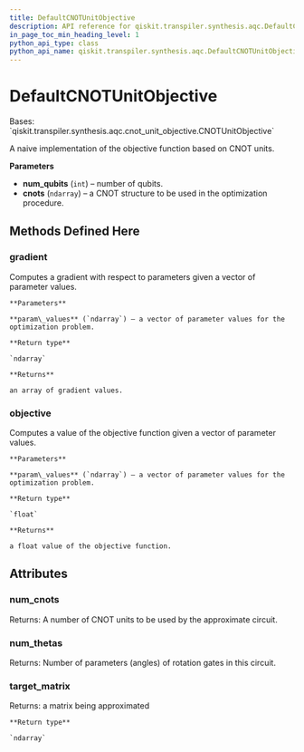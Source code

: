 ```yaml
---
title: DefaultCNOTUnitObjective
description: API reference for qiskit.transpiler.synthesis.aqc.DefaultCNOTUnitObjective
in_page_toc_min_heading_level: 1
python_api_type: class
python_api_name: qiskit.transpiler.synthesis.aqc.DefaultCNOTUnitObjective
---
```


# DefaultCNOTUnitObjective

<Class id="qiskit.transpiler.synthesis.aqc.DefaultCNOTUnitObjective" github="https://github.com/qiskit/qiskit/tree/stable/0.20/qiskit/transpiler/synthesis/aqc/cnot_unit_objective.py" signature="DefaultCNOTUnitObjective(num_qubits, cnots)">
  Bases: `qiskit.transpiler.synthesis.aqc.cnot_unit_objective.CNOTUnitObjective`

  A naive implementation of the objective function based on CNOT units.

  **Parameters**

  *   **num\_qubits** (`int`) – number of qubits.
  *   **cnots** (`ndarray`) – a CNOT structure to be used in the optimization procedure.

  ## Methods Defined Here

  ### gradient

  <Function id="qiskit.transpiler.synthesis.aqc.DefaultCNOTUnitObjective.gradient" signature="DefaultCNOTUnitObjective.gradient(param_values)">
    Computes a gradient with respect to parameters given a vector of parameter values.

    **Parameters**

    **param\_values** (`ndarray`) – a vector of parameter values for the optimization problem.

    **Return type**

    `ndarray`

    **Returns**

    an array of gradient values.
  </Function>

  ### objective

  <Function id="qiskit.transpiler.synthesis.aqc.DefaultCNOTUnitObjective.objective" signature="DefaultCNOTUnitObjective.objective(param_values)">
    Computes a value of the objective function given a vector of parameter values.

    **Parameters**

    **param\_values** (`ndarray`) – a vector of parameter values for the optimization problem.

    **Return type**

    `float`

    **Returns**

    a float value of the objective function.
  </Function>

  ## Attributes

  ### num\_cnots

  <Attribute id="qiskit.transpiler.synthesis.aqc.DefaultCNOTUnitObjective.num_cnots" name="num_cnots">
    Returns: A number of CNOT units to be used by the approximate circuit.
  </Attribute>

  ### num\_thetas

  <Attribute id="qiskit.transpiler.synthesis.aqc.DefaultCNOTUnitObjective.num_thetas" name="num_thetas">
    Returns: Number of parameters (angles) of rotation gates in this circuit.
  </Attribute>

  ### target\_matrix

  <Attribute id="qiskit.transpiler.synthesis.aqc.DefaultCNOTUnitObjective.target_matrix" name="target_matrix">
    Returns: a matrix being approximated

    **Return type**

    `ndarray`
  </Attribute>
</Class>

